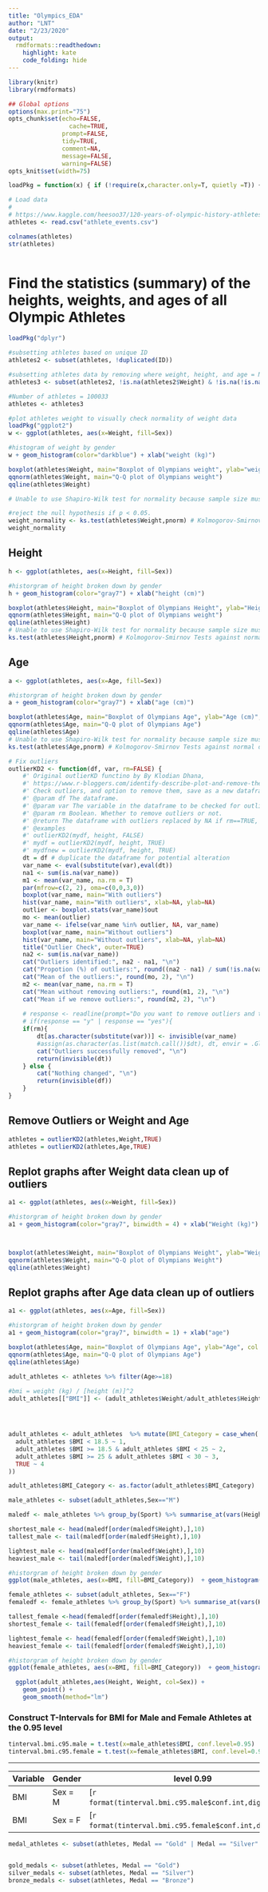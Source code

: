 ```yaml
---
title: "Olympics_EDA"
author: "LNT"
date: "2/23/2020"
output:
  rmdformats::readthedown:
    highlight: kate
    code_folding: hide
---
```



```r
library(knitr)
library(rmdformats)

## Global options
options(max.print="75")
opts_chunk$set(echo=FALSE,
	             cache=TRUE,
               prompt=FALSE,
               tidy=TRUE,
               comment=NA,
               message=FALSE,
               warning=FALSE)
opts_knit$set(width=75)
```

```r
loadPkg = function(x) { if (!require(x,character.only=T, quietly =T)) { install.packages(x,dep=T,repos="http://cran.us.r-project.org"); if(!require(x,character.only=T, quietly = T)) stop("Package not found") } }
```

```r
# Load data
# 
# https://www.kaggle.com/heesoo37/120-years-of-olympic-history-athletes-and-results
athletes <- read.csv("athlete_events.csv") 

colnames(athletes)
str(athletes)



```
# Find the statistics (summary) of the heights, weights, and ages of all Olympic Athletes 

```r
loadPkg("dplyr")

#subsetting athletes based on unique ID
athletes2 <- subset(athletes, !duplicated(ID))

#subsetting athletes data by removing where weight, height, and age = NA
athletes3 <- subset(athletes2, !is.na(athletes2$Weight) & !is.na(!is.na(athletes2$Height)) & !is.na(athletes2$Age) & !is.na(athletes2$Sex))

#Number of athletes = 100033
athletes <- athletes3
```



```r
#plot athletes weight to visually check normality of weight data
loadPkg("ggplot2")
w <- ggplot(athletes, aes(x=Weight, fill=Sex))

#histogram of weight by gender
w + geom_histogram(color="darkblue") + xlab("weight (kg)") 

boxplot(athletes$Weight, main="Boxplot of Olympians weight", ylab="weight (kg)", col = 'steelblue' )
qqnorm(athletes$Weight, main="Q-Q plot of Olympians weight") 
qqline(athletes$Weight)

# Unable to use Shapiro-Wilk test for normality because sample size must be between 3 and 5000

#reject the null hypothesis if p < 0.05.
weight_normality <- ks.test(athletes$Weight,pnorm) # Kolmogorov-Smirnov Tests against normal distribution
weight_normality


```


## Height 
```r

h <- ggplot(athletes, aes(x=Height, fill=Sex)) 

#historgram of height broken down by gender
h + geom_histogram(color="gray7") + xlab("height (cm)")

boxplot(athletes$Height, main="Boxplot of Olympians Height", ylab="Height (cm)", col = 'tomato4' )
qqnorm(athletes$Height, main="Q-Q plot of Olympians weight") 
qqline(athletes$Height)
# Unable to use Shapiro-Wilk test for normality because sample size must be between 3 and 5000
ks.test(athletes$Height,pnorm) # Kolmogorov-Smirnov Tests against normal distribution
```


## Age 
```r


a <- ggplot(athletes, aes(x=Age, fill=Sex)) 

#historgram of height broken down by gender
a + geom_histogram(color="gray7") + xlab("age (cm)")

boxplot(athletes$Age, main="Boxplot of Olympians Age", ylab="Age (cm)", col = 'Beige' )
qqnorm(athletes$Age, main="Q-Q plot of Olympians Age") 
qqline(athletes$Age)
# Unable to use Shapiro-Wilk test for normality because sample size must be between 3 and 5000
ks.test(athletes$Age,pnorm) # Kolmogorov-Smirnov Tests against normal distribution


```

```r
# Fix outliers
outlierKD2 <- function(df, var, rm=FALSE) { 
    #' Original outlierKD functino by By Klodian Dhana,
    #' https://www.r-bloggers.com/identify-describe-plot-and-remove-the-outliers-from-the-dataset/
    #' Check outliers, and option to remove them, save as a new dataframe. 
    #' @param df The dataframe.
    #' @param var The variable in the dataframe to be checked for outliers
    #' @param rm Boolean. Whether to remove outliers or not.
    #' @return The dataframe with outliers replaced by NA if rm==TRUE, or df if nothing changed
    #' @examples
    #' outlierKD2(mydf, height, FALSE)
    #' mydf = outlierKD2(mydf, height, TRUE)
    #' mydfnew = outlierKD2(mydf, height, TRUE)
    dt = df # duplicate the dataframe for potential alteration
    var_name <- eval(substitute(var),eval(dt))
    na1 <- sum(is.na(var_name))
    m1 <- mean(var_name, na.rm = T)
    par(mfrow=c(2, 2), oma=c(0,0,3,0))
    boxplot(var_name, main="With outliers")
    hist(var_name, main="With outliers", xlab=NA, ylab=NA)
    outlier <- boxplot.stats(var_name)$out
    mo <- mean(outlier)
    var_name <- ifelse(var_name %in% outlier, NA, var_name)
    boxplot(var_name, main="Without outliers")
    hist(var_name, main="Without outliers", xlab=NA, ylab=NA)
    title("Outlier Check", outer=TRUE)
    na2 <- sum(is.na(var_name))
    cat("Outliers identified:", na2 - na1, "\n")
    cat("Propotion (%) of outliers:", round((na2 - na1) / sum(!is.na(var_name))*100, 1), "\n")
    cat("Mean of the outliers:", round(mo, 2), "\n")
    m2 <- mean(var_name, na.rm = T)
    cat("Mean without removing outliers:", round(m1, 2), "\n")
    cat("Mean if we remove outliers:", round(m2, 2), "\n")
    
    # response <- readline(prompt="Do you want to remove outliers and to replace with NA? [yes/no]: ")
    # if(response == "y" | response == "yes"){
    if(rm){
        dt[as.character(substitute(var))] <- invisible(var_name)
        #assign(as.character(as.list(match.call())$dt), dt, envir = .GlobalEnv)
        cat("Outliers successfully removed", "\n")
        return(invisible(dt))
    } else {
        cat("Nothing changed", "\n")
        return(invisible(df))
    }
}
```

## Remove Outliers or Weight and Age
```r
athletes = outlierKD2(athletes,Weight,TRUE)
athletes = outlierKD2(athletes,Age,TRUE)

```



## Replot graphs after Weight data clean up of outliers
```r
a1 <- ggplot(athletes, aes(x=Weight, fill=Sex)) 

#historgram of height broken down by gender
a1 + geom_histogram(color="gray7", binwidth = 4) + xlab("Weight (kg)")



boxplot(athletes$Weight, main="Boxplot of Olympians Weight", ylab="Weight (kg)", col = 'orange' )
qqnorm(athletes$Weight, main="Q-Q plot of Olympians Weight") 
qqline(athletes$Weight)

```


## Replot graphs after Age data clean up of outliers
```r
a1 <- ggplot(athletes, aes(x=Age, fill=Sex)) 

#historgram of height broken down by gender
a1 + geom_histogram(color="gray7", binwidth = 1) + xlab("age")

boxplot(athletes$Age, main="Boxplot of Olympians Age", ylab="Age", col = 'orange' )
qqnorm(athletes$Age, main="Q-Q plot of Olympians Age") 
qqline(athletes$Age)

```



```r
adult_athletes <- athletes %>% filter(Age>=18)
  
#bmi = weight (kg) / [height (m)]^2
adult_athletes[["BMI"]] <- (adult_athletes$Weight/adult_athletes$Height/adult_athletes$Height) * 10000





```

```r

adult_athletes <- adult_athletes  %>% mutate(BMI_Category = case_when(
  adult_athletes $BMI < 18.5 ~ 1,
  adult_athletes $BMI >= 18.5 & adult_athletes $BMI < 25 ~ 2,
  adult_athletes $BMI >= 25 & adult_athletes $BMI < 30 ~ 3,
  TRUE ~ 4
))

adult_athletes$BMI_Category <- as.factor(adult_athletes$BMI_Category)


```








```r
male_athletes <- subset(adult_athletes,Sex=="M")

maledf <- male_athletes %>% group_by(Sport) %>% summarise_at(vars(Height, Weight,BMI), funs(mean(.,na.rm = TRUE)))

shortest_male <- head(maledf[order(maledf$Height),],10)
tallest_male <- tail(maledf[order(maledf$Height),],10)

lightest_male <- head(maledf[order(maledf$Weight),],10)
heaviest_male <- tail(maledf[order(maledf$Weight),],10)

#historgram of height broken down by gender
ggplot(male_athletes, aes(x=BMI, fill=BMI_Category))  + geom_histogram(color="gray7") + labs(title="Body Mass Index (BMI) of Male Olympic Athletes Over 18 years old", y="Population", x="BMI") + scale_fill_discrete(name="", labels=c("Underweight", "Normal", "Overweight", "Obese"))

```


```r
female_athletes <- subset(adult_athletes, Sex=="F")
femaledf <- female_athletes %>% group_by(Sport) %>% summarise_at(vars(Height, Weight,BMI), funs(mean(.,na.rm = TRUE)))

tallest_female <-head(femaledf[order(femaledf$Height),],10)
shortest_female <- tail(femaledf[order(femaledf$Height),],10)

lightest_female <- head(femaledf[order(femaledf$Weight),],10)
heaviest_female <- tail(femaledf[order(femaledf$Weight),],10)

#historgram of height broken down by gender
ggplot(female_athletes, aes(x=BMI, fill=BMI_Category))  + geom_histogram(color="gray7") + labs(title="Body Mass Index (BMI) of Female Olympic Athletes Over 18 years old", y="Population", x="BMI") + scale_fill_discrete(name="", labels=c("Underweight", "Normal", "Overweight", "Obese"))

```

```r

  ggplot(adult_athletes,aes(Height, Weight, col=Sex)) + 
    geom_point() + 
    geom_smooth(method="lm")


```



### Construct T-Intervals for BMI for Male and Female Athletes at the 0.95 level

```r
tinterval.bmi.c95.male = t.test(x=male_athletes$BMI, conf.level=0.95)
tinterval.bmi.c95.female = t.test(x=female_athletes$BMI, conf.level=0.95)

```
***
Variable |      Gender          | level 0.99 |
---------|----------------------|------------|
BMI      | Sex  = M | [`r format(tinterval.bmi.c95.male$conf.int,digits=5)`] 
BMI     | Sex = F  | [`r format(tinterval.bmi.c95.female$conf.int,digits=5)`]  




```r
medal_athletes <- subset(athletes, Medal == "Gold" | Medal == "Silver" | Medal == "Bronze")


gold_medals <- subset(athletes, Medal == "Gold")
silver_medals <- subset(athletes, Medal == "Silver")
bronze_medals <- subset(athletes, Medal == "Bronze")

```


